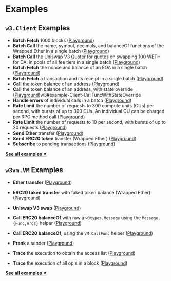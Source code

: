 # Examples

## `w3.Client` Examples

* **Batch Fetch** 1000 blocks ([Playground](https://pkg.go.dev/github.com/lmittmann/w3#example-Client-BatchBlocks))
* **Batch Call** the name, symbol, decimals, and balanceOf functions of the Wrapped Ether in a single batch ([Playground](https://pkg.go.dev/github.com/lmittmann/w3#example-Client-BatchCallFunc))
* **Batch Call** the Uniswap V3 Quoter for quotes on swapping 100 WETH for DAI in pools of all fee tiers in a single batch ([Playground](https://pkg.go.dev/github.com/lmittmann/w3#example-Client-BatchCallFuncUniswapQuoter))
* **Batch Fetch** the nonce and balance of an EOA in a single batch ([Playground](https://pkg.go.dev/github.com/lmittmann/w3#example-Client-BatchEOAState))
* **Batch Fetch** a transaction and its receipt in a single batch ([Playground](https://pkg.go.dev/github.com/lmittmann/w3#example-Client-BatchTxDetails))
* **Call** the token balance of an address ([Playground](https://pkg.go.dev/github.com/lmittmann/w3#example-Client-CallFunc))
* **Call** the token balance of an address, with state override ([Playground](https://pkg.go.dev/github.com/lmittmann/))w3#example-Client-CallFuncWithStateOverride
* **Handle errors** of individual calls in a batch ([Playground](https://pkg.go.dev/github.com/lmittmann/w3#example-Client-BatchHandleError))
* **Rate Limit** the number of requests to 300 compute units (CUs) per second, with bursts of up to 300 CUs. An individual CU can be charged per RPC method call ([Playground](https://pkg.go.dev/github.com/lmittmann/w3#example-Client-RateLimitByComputeUnits))
* **Rate Limit** the number of requests to 10 per second, with bursts of up to 20 requests ([Playground](https://pkg.go.dev/github.com/lmittmann/w3#example-Client-RateLimitByRequest))
* **Send Ether** transfer ([Playground](https://pkg.go.dev/github.com/lmittmann/w3#example-Client-SendETHTransfer))
* **Send ERC20 token** transfer (Wrapped Ether) ([Playground](https://pkg.go.dev/github.com/lmittmann/w3#example-Client-SendTokenTransfer))
* **Subscribe** to pending transactions ([Playground](https://pkg.go.dev/github.com/lmittmann/w3#example-Client-SubscribeToPendingTransactions))

**[See all examples ↗](https://pkg.go.dev/github.com/lmittmann/w3#pkg-examples)**


## `w3vm.VM` Examples

* **Ether transfer** ([Playground](https://pkg.go.dev/github.com/lmittmann/w3/w3vm#example-VM-SimpleTransfer))
* **ERC20 token transfer** with faked token balance (Wrapped Ether) ([Playground](https://pkg.go.dev/github.com/lmittmann/w3/w3vm#example-VM-FakeTokenBalance))
* **Uniswap V3 swap** ([Playground](https://pkg.go.dev/github.com/lmittmann/w3/w3vm#example-VM-UniswapV3Swap))

* **Call ERC20 balanceOf** with raw a `w3types.Message` using the `Message.{Func,Args}` helper ([Playground](https://pkg.go.dev/github.com/lmittmann/w3/w3vm#example-VM-Call))
* **Call ERC20 balanceOf**, using the `VM.CallFunc` helper ([Playground](https://pkg.go.dev/github.com/lmittmann/w3/w3vm#example-VM-CallFunc))
* **Prank** a sender ([Playground](https://pkg.go.dev/github.com/lmittmann/w3/w3vm#example-VM-PrankZeroAddress))
* **Trace** the execution to obtain the access list ([Playground](https://pkg.go.dev/github.com/lmittmann/w3/w3vm#example-VM-TraceAccessList))
* **Trace** the execution of all op's in a block ([Playground](https://pkg.go.dev/github.com/lmittmann/w3/w3vm#example-VM-TraceBlock))

**[See all examples ↗](https://pkg.go.dev/github.com/lmittmann/w3/w3vm#pkg-examples)**
